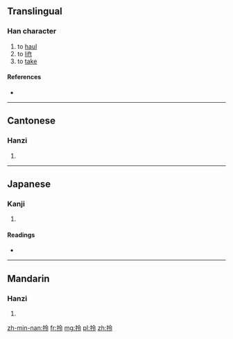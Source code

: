 ==Translingual==

===Han character===
{{Han char|rn=64|rad=手|as=05|sn=8|four=5803<sub>7</sub>|canj=手人戈戈 (QOII)}}

# to [[haul]]
# to [[lift]]
# to [[take]]

====References====
* {{Han ref|kx=0425.080|dkj=11953|dj=0773.130|hdz=31855.050|uh=62CE|ud=25294|bh=A9F0|bd=43504}}

----

==Cantonese==

===Hanzi===
{{yue-hanzi|jyut=|y=ling1}}

# {{defn|lang=yue|sort=手05}}

----

==Japanese==

===Kanji===
{{ja-kanji|grade=|rs=手05}}

# {{defn|lang=ja|sort=手05}}

====Readings====
* {{ja-readings|on=[[れい]] (rei), [[りょう]] (ryō)|kun=[[かける]] (kakeru)}}

----

==Mandarin==

===Hanzi===
{{cmn-hanzi|pin=[[jǔ]] ([[ju3]]), [[līng]] ([[ling1]])|wg=chü<sup>3</sup>, ling<sup>1</sup>}}

# {{defn|lang=cmn|sort=手05}}

[[zh-min-nan:拎]]
[[fr:拎]]
[[mg:拎]]
[[pl:拎]]
[[zh:拎]]